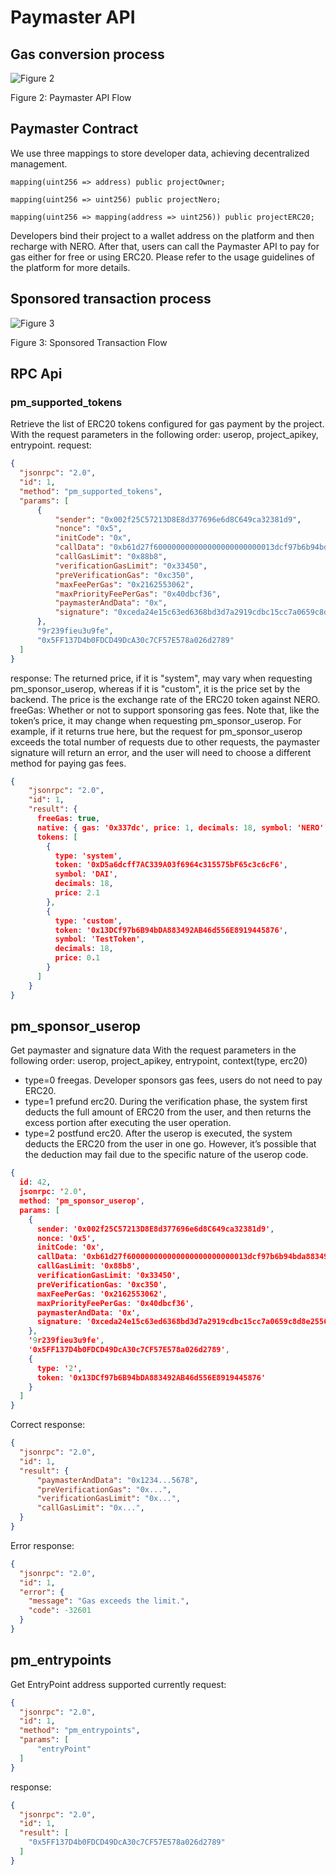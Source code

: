 # Paymaster API

## Gas conversion process
<div style={{ height: '2rem' }} />
<div style={{ textAlign: 'center' }}>
  <img src="/assets/aaPlatform/figure2.jpeg" alt="Figure 2" />
  <p style={{ fontStyle: 'italic' }}>Figure 2: Paymaster API Flow</p>
</div>

## Paymaster Contract

We use three mappings to store developer data, achieving decentralized management.

```solidity
mapping(uint256 => address) public projectOwner; 

mapping(uint256 => uint256) public projectNero; 

mapping(uint256 => mapping(address => uint256)) public projectERC20; 
```

Developers bind their project to a wallet address on the platform and then recharge with NERO. After that, users can call the Paymaster API to pay for gas either for free or using ERC20. Please refer to the usage guidelines of the platform for more details.


## Sponsored transaction process
<div style={{ height: '2rem' }} />
<div style={{ textAlign: 'center' }}>
  <img src="/assets/aaPlatform/figure3.png" alt="Figure 3" />
  <p style={{ fontStyle: 'italic' }}>Figure 3: Sponsored Transaction Flow</p>
</div>



## RPC Api

### pm_supported_tokens
Retrieve the list of ERC20 tokens configured for gas payment by the project. With the request parameters in the following order: userop, project_apikey, entrypoint. request:
```json
{  
  "jsonrpc": "2.0",  
  "id": 1,  
  "method": "pm_supported_tokens",
  "params": [
      {
          "sender": "0x002f25C57213D8E8d377696e6d8C649ca32381d9",
          "nonce": "0x5",
          "initCode": "0x",
          "callData": "0xb61d27f600000000000000000000000013dcf97b6b94bda883492ab46d556e8919445876000000000000000000000000000000000000000000000000000000000000000000000000000000000000000000000000000000000000000000000000000000600000000000000000000000000000000000000000000000000000000000000044095ea7b300000000000000000000000038764200d295b00d0e00a9b98b028dfe107e45b100000000000000000000000000000000000000000052b7d2dcc80cd2e400000000000000000000000000000000000000000000000000000000000000",
          "callGasLimit": "0x88b8",
          "verificationGasLimit": "0x33450",
          "preVerificationGas": "0xc350",
          "maxFeePerGas": "0x2162553062",
          "maxPriorityFeePerGas": "0x40dbcf36",
          "paymasterAndData": "0x",
          "signature": "0xceda24e15c63ed6368bd3d7a2919cdbc15cc7a0659c8d8e25561510ddfc1960f5bf1c72cb84ae48baf95cb132142ba5ae7ebecb289e4b1e33e8887bd404632c51b"
      },
      "9r239fieu3u9fe",
      "0x5FF137D4b0FDCD49DcA30c7CF57E578a026d2789"
  ]
}
```

response: The returned price, if it is "system", may vary when requesting pm_sponsor_userop, whereas if it is "custom", it is the price set by the backend. The price is the exchange rate of the ERC20 token against NERO. freeGas: Whether or not to support sponsoring gas fees. Note that, like the token’s price, it may change when requesting pm_sponsor_userop. For example, if it returns true here, but the request for pm_sponsor_userop exceeds the total number of requests due to other requests, the paymaster signature will return an error, and the user will need to choose a different method for paying gas fees.

```json
{
    "jsonrpc": "2.0",
    "id": 1,
    "result": {
      freeGas: true,
      native: { gas: '0x337dc', price: 1, decimals: 18, symbol: 'NERO' },
      tokens: [
        {
          type: 'system',
          token: '0xD5a6dcff7AC339A03f6964c315575bF65c3c6cF6',
          symbol: 'DAI',
          decimals: 18,
          price: 2.1
        },
        {
          type: 'custom',
          token: '0x13DCf97b6B94bDA883492AB46d556E8919445876',
          symbol: 'TestToken',
          decimals: 18,
          price: 0.1
        }
      ]
    }
}
```

## pm_sponsor_userop

Get paymaster and signature data With the request parameters in the following order: userop, project_apikey, entrypoint, context(type, erc20)

* type=0 freegas. Developer sponsors gas fees, users do not need to pay ERC20.
* type=1 prefund erc20. During the verification phase, the system first deducts the full amount of ERC20 from the user, and then returns the excess portion after executing the user operation.
* type=2 postfund erc20. After the userop is executed, the system deducts the ERC20 from the user in one go. However, it’s possible that the deduction may fail due to the specific nature of the userop code.

```json
{
  id: 42,
  jsonrpc: '2.0',
  method: 'pm_sponsor_userop',
  params: [
    {
      sender: '0x002f25C57213D8E8d377696e6d8C649ca32381d9',
      nonce: '0x5',
      initCode: '0x',
      callData: '0xb61d27f600000000000000000000000013dcf97b6b94bda883492ab46d556e8919445876000000000000000000000000000000000000000000000000000000000000000000000000000000000000000000000000000000000000000000000000000000600000000000000000000000000000000000000000000000000000000000000044095ea7b300000000000000000000000038764200d295b00d0e00a9b98b028dfe107e45b100000000000000000000000000000000000000000052b7d2dcc80cd2e400000000000000000000000000000000000000000000000000000000000000',
      callGasLimit: '0x88b8',
      verificationGasLimit: '0x33450',
      preVerificationGas: '0xc350',
      maxFeePerGas: '0x2162553062',
      maxPriorityFeePerGas: '0x40dbcf36',
      paymasterAndData: '0x',
      signature: '0xceda24e15c63ed6368bd3d7a2919cdbc15cc7a0659c8d8e25561510ddfc1960f5bf1c72cb84ae48baf95cb132142ba5ae7ebecb289e4b1e33e8887bd404632c51b'
    },
    '9r239fieu3u9fe',
    '0x5FF137D4b0FDCD49DcA30c7CF57E578a026d2789',
    {
      type: '2',
      token: '0x13DCf97b6B94bDA883492AB46d556E8919445876'
    }
  ]
}
```

Correct response:

```json
{  
  "jsonrpc": "2.0",  
  "id": 1,  
  "result": {  
      "paymasterAndData": "0x1234...5678",  
      "preVerificationGas": "0x...",  
      "verificationGasLimit": "0x...",  
      "callGasLimit": "0x...",  
  }  
}
```

Error response:

```json
{  
  "jsonrpc": "2.0",  
  "id": 1,  
  "error": {  
    "message": "Gas exceeds the limit.", 
    "code": -32601  
  }  
}
```
## pm_entrypoints

Get EntryPoint address supported currently request:

```json
{
  "jsonrpc": "2.0",
  "id": 1,
  "method": "pm_entrypoints",
  "params": [
      "entryPoint"
  ]
}
```

response:

```json
{
  "jsonrpc": "2.0",
  "id": 1,
  "result": [
    "0x5FF137D4b0FDCD49DcA30c7CF57E578a026d2789"
  ]
}
```